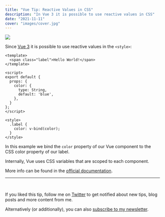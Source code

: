 ```yaml
---
title: "Vue Tip: Reactive Values in CSS"
description: "In Vue 3 it is possible to use reactive values in CSS"
date: "2021-11-11"
cover: "images/cover.jpg"
---
```

![](./images/cover.jpg)

Since [Vue 3](https://v3.vuejs.org/) it is possible to use reactive values in the `<style>`:

```vue
<template>
  <span class="label">Hello World!</span>
</template>

<script>
export default {
  props: {
    color: {
      type: String,
      default: 'blue',
    },
  }
};
</script>

<style>
  .label {
    color: v-bind(color);
  }
</style>
```

In this example we bind the `color` property of our Vue component to the CSS color property of our label.

Internally, Vue uses CSS variables that are scoped to each component.

More info can be found in the [official documentation](https://v3.vuejs.org/api/sfc-style.html?ck_subscriber_id=1460864714#state-driven-dynamic-css).

---
<br/>

If you liked this tip, follow me on [Twitter](https://twitter.com/mokkapps) to get notified about new tips, blog posts and more content from me.

Alternatively (or additionally), you can also [subscribe to my newsletter](https://mokkapps.de/newsletter).
